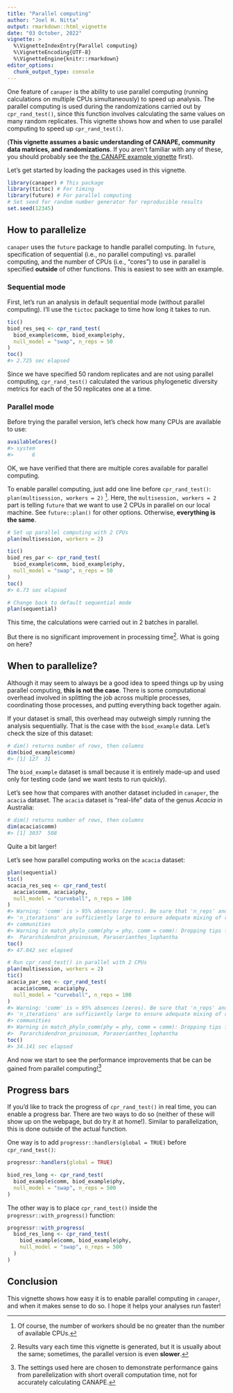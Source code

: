 ```yaml
---
title: "Parallel computing"
author: "Joel H. Nitta"
output: rmarkdown::html_vignette
date: "03 October, 2022"
vignette: >
  %\VignetteIndexEntry{Parallel computing}
  %\VignetteEncoding{UTF-8}
  %\VignetteEngine{knitr::rmarkdown}
editor_options: 
  chunk_output_type: console
---
```




One feature of `canaper` is the ability to use parallel computing (running calculations on multiple CPUs simultaneously) to speed up analysis. The parallel computing is used during the randomizations carried out by `cpr_rand_test()`, since this function involves calculating the same values on many random replicates. This vignette shows how and when to use parallel computing to speed up `cpr_rand_test()`.

(**This vignette assumes a basic understanding of CANAPE, community data matrices, and randomizations**. If you aren't familiar with any of these, you should probably see the [the CANAPE example vignette](https://docs.ropensci.org/canaper/articles/canape.html) first).

Let's get started by loading the packages used in this vignette.


```r
library(canaper) # This package
library(tictoc) # For timing
library(future) # For parallel computing
# Set seed for random number generator for reproducible results
set.seed(12345)
```

## How to parallelize

`canaper` uses the `future` package to handle parallel computing. In `future`, specification of sequential (i.e., no parallel computing) vs. parallel computing, and the number of CPUs (i.e., "cores") to use in parallel is specified **outside** of other functions. This is easiest to see with an example.

### Sequential mode

First, let's run an analysis in default sequential mode (without parallel computing). I'll use the `tictoc` package to time how long it takes to run.


```r
tic()
biod_res_seq <- cpr_rand_test(
  biod_example$comm, biod_example$phy,
  null_model = "swap", n_reps = 50
)
toc()
#> 2.725 sec elapsed
```

Since we have specified 50 random replicates and are not using parallel computing, `cpr_rand_test()` calculated the various phylogenetic diversity metrics for each of the 50 replicates one at a time.

### Parallel mode

Before trying the parallel version, let's check how many CPUs are available to use:


```r
availableCores()
#> system 
#>      6
```

OK, we have verified that there are multiple cores available for parallel computing.

To enable parallel computing, just add one line before `cpr_rand_test()`: `plan(multisession, workers = 2)` ^[Of course, the number of workers should be no greater than the number of available CPUs.]. Here, the `multisession, workers = 2` part is telling `future` that we want to use 2 CPUs in parallel on our local machine. See `future::plan()` for other options. Otherwise, **everything is the same**.


```r
# Set up parallel computing with 2 CPUs
plan(multisession, workers = 2)

tic()
biod_res_par <- cpr_rand_test(
  biod_example$comm, biod_example$phy,
  null_model = "swap", n_reps = 50
)
toc()
#> 6.73 sec elapsed

# Change back to default sequential mode
plan(sequential)
```

This time, the calculations were carried out in 2 batches in parallel.

But there is no significant improvement in processing time^[Results vary each time this vignette is generated, but it is usually about the same; sometimes, the parallel version is even **slower**.]. What is going on here?

## When to parallelize?

Although it may seem to always be a good idea to speed things up by using parallel computing, **this is not the case**. There is some computational overhead involved in splitting the job across multiple processes, coordinating those processes, and putting everything back together again.

If your dataset is small, this overhead may outweigh simply running the analysis sequentially. That is the case with the `biod_example` data. Let's check the size of this dataset:


```r
# dim() returns number of rows, then columns
dim(biod_example$comm)
#> [1] 127  31
```

The `biod_example` dataset is small because it is entirely made-up and used only for testing code (and we want tests to run quickly).

Let's see how that compares with another dataset included in `canaper`, the `acacia` dataset. The `acacia` dataset is "real-life" data of the genus *Acacia* in Australia:


```r
# dim() returns number of rows, then columns
dim(acacia$comm)
#> [1] 3037  508
```

Quite a bit larger! 

Let's see how parallel computing works on the `acacia` dataset:


```r
plan(sequential)
tic()
acacia_res_seq <- cpr_rand_test(
  acacia$comm, acacia$phy,
  null_model = "curveball", n_reps = 100
)
#> Warning: 'comm' is > 95% absences (zeros). Be sure that 'n_reps' and
#> 'n_iterations' are sufficiently large to ensure adequate mixing of random
#> communities
#> Warning in match_phylo_comm(phy = phy, comm = comm): Dropping tips from the tree because they are not present in the community data: 
#>  Pararchidendron_pruinosum, Paraserianthes_lophantha
toc()
#> 47.842 sec elapsed
```


```r
# Run cpr_rand_test() in parallel with 2 CPUs
plan(multisession, workers = 2)
tic()
acacia_par_seq <- cpr_rand_test(
  acacia$comm, acacia$phy,
  null_model = "curveball", n_reps = 100
)
#> Warning: 'comm' is > 95% absences (zeros). Be sure that 'n_reps' and
#> 'n_iterations' are sufficiently large to ensure adequate mixing of random
#> communities
#> Warning in match_phylo_comm(phy = phy, comm = comm): Dropping tips from the tree because they are not present in the community data: 
#>  Pararchidendron_pruinosum, Paraserianthes_lophantha
toc()
#> 34.141 sec elapsed
```

And now we start to see the performance improvements that be can be gained from parallel computing!^[The settings used here are chosen to demonstrate performance gains from parellelization with short overall computation time, not for accurately calculating CANAPE.]

## Progress bars

If you'd like to track the progress of `cpr_rand_test()` in real time, you can enable a progress bar. There are two ways to do so (neither of these will show up on the webpage, but do try it at home!). Similar to parallelization, this is done outside of the actual function.

One way is to add `progressr::handlers(global = TRUE)` before `cpr_rand_test()`:


```r
progressr::handlers(global = TRUE)

biod_res_long <- cpr_rand_test(
  biod_example$comm, biod_example$phy,
  null_model = "swap", n_reps = 500
)
```

The other way is to place `cpr_rand_test()` inside the `progressr::with_progress()` function:


```r
progressr::with_progress(
  biod_res_long <- cpr_rand_test(
    biod_example$comm, biod_example$phy,
    null_model = "swap", n_reps = 500
  )
)
```

## Conclusion

This vignette shows how easy it is to enable parallel computing in `canaper`, and when it makes sense to do so. I hope it helps your analyses run faster!
